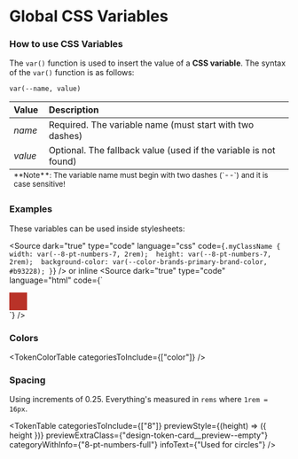 

<Meta title="Design Tokens/Global" />

# Global CSS Variables 

### How to use CSS Variables

The `var()` function is used to insert the value of a **CSS variable**.
The syntax of the `var()` function is as follows:

`var(--name, value)`

<div className="design-token-card">
  <table width="100%">
    <thead>
      <tr>
        <th align="left">Value</th>
        <th align="left">Description</th>
      </tr>
    </thead>
    <tbody>
      <tr>
        <td><em>name</em></td>
        <td>Required. The variable name (must start with two dashes)</td>
      </tr>
      <tr>
        <td><em>value</em></td>
        <td>Optional. The fallback value (used if the variable is not found)</td>
      </tr>
    </tbody>
    <tfoot>
      <tr>
        <td colSpan="2">
          <small>**Note**: The variable name must begin with two dashes (`--`) and it is case sensitive!</small>
        </td>
      </tr>
    </tfoot>
  </table>
</div>

### Examples
These variables can be used inside stylesheets:

<Source 
    dark="true"
    type="code" 
    language="css" 
    code={`.myClassName { 
    width: var(--8-pt-numbers-7, 2rem); 
    height: var(--8-pt-numbers-7, 2rem); 
    background-color: var(--color-brands-primary-brand-color, #b93228);
}`} />
or inline
<Source 
    dark="true"
    type="code" 
    language="html" 
    code={`<div style="width: var(--8-pt-numbers-7, 2rem); 
    height: var(--8-pt-numbers-7, 2rem); 
    background-color: var(--color-brands-primary-brand-color, #b93228)">
</div>`} />

### Colors

<TokenColorTable
    categoriesToInclude={["color"]}
  />

### Spacing
Using increments of 0.25.
Everything's measured in `rems` where `1rem = 16px`.

<TokenTable
    categoriesToInclude={["8"]}
    previewStyle={(height) => ({ height })}
    previewExtraClass={"design-token-card__preview--empty"}
    categoryWithInfo={"8-pt-numbers-full"}
    infoText={"Used for circles"}
/>